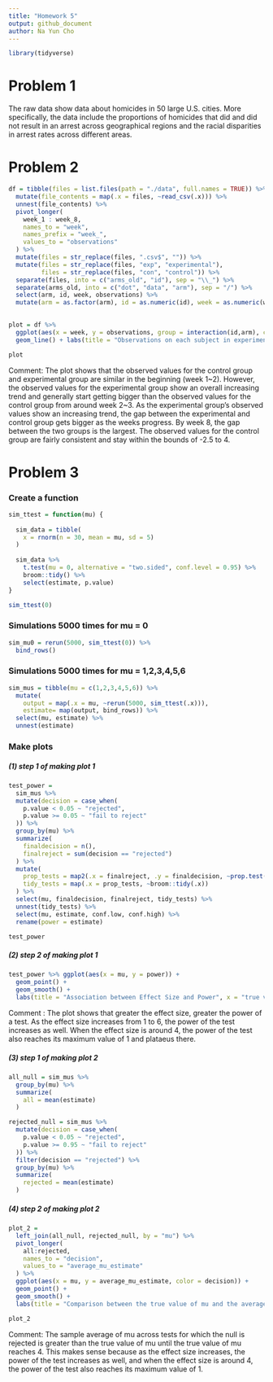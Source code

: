 ```yaml
---
title: "Homework 5"
output: github_document
author: Na Yun Cho
---
```


```r
library(tidyverse)
```

# Problem 1
The raw data show data about homicides in 50 large U.S. cities. More specifically, the data include the proportions of homicides that did and did not result in an arrest across geographical regions and the racial disparities in arrest rates across different areas. 

# Problem 2 

```r
df = tibble(files = list.files(path = "./data", full.names = TRUE)) %>%
  mutate(file_contents = map(.x = files, ~read_csv(.x))) %>%
  unnest(file_contents) %>%
  pivot_longer(
    week_1 : week_8,
    names_to = "week",
    names_prefix = "week_",
    values_to = "observations"
  ) %>%
  mutate(files = str_replace(files, ".csv$", "")) %>%
  mutate(files = str_replace(files, "exp", "experimental"),
         files = str_replace(files, "con", "control")) %>%
  separate(files, into = c("arms_old", "id"), sep = "\\_") %>%
  separate(arms_old, into = c("dot", "data", "arm"), sep = "/") %>%
  select(arm, id, week, observations) %>%
  mutate(arm = as.factor(arm), id = as.numeric(id), week = as.numeric(week))
  
```

```r
plot = df %>%
  ggplot(aes(x = week, y = observations, group = interaction(id,arm), color = arm)) +
  geom_line() + labs(title = "Observations on each subject in experimental and control arms", x = "week", y = "observations")

plot
```
Comment: The plot shows that the observed values for the control group and experimental group are similar in the beginning (week 1~2). However, the observed values for the experimental group show an overall increasing trend and generally start getting bigger than the observed values for the control group from around week 2~3. As the experimental group's observed values show an increasing trend, the gap between the experimental and control group gets bigger as the weeks progress. By week 8, the gap between the two groups is the largest. The observed values for the control group are fairly consistent and stay within the bounds of -2.5 to 4. 


# Problem 3 

### Create a function
```r
sim_ttest = function(mu) {
  
  sim_data = tibble(
    x = rnorm(n = 30, mean = mu, sd = 5)
  )
  
  sim_data %>%
    t.test(mu = 0, alternative = "two.sided", conf.level = 0.95) %>%
    broom::tidy() %>%
    select(estimate, p.value)
}

sim_ttest(0)
```

### Simulations 5000 times for mu = 0 
```r
sim_mu0 = rerun(5000, sim_ttest(0)) %>%
  bind_rows()
```

### Simulations 5000 times for mu = 1,2,3,4,5,6
```r
sim_mus = tibble(mu = c(1,2,3,4,5,6)) %>%
  mutate( 
    output = map(.x = mu, ~rerun(5000, sim_ttest(.x))), 
    estimate= map(output, bind_rows)) %>%
  select(mu, estimate) %>%
  unnest(estimate)
```

### Make plots

##### (1) step 1 of making plot 1
```r
test_power = 
  sim_mus %>%
  mutate(decision = case_when(
    p.value < 0.05 ~ "rejected", 
    p.value >= 0.05 ~ "fail to reject"
  )) %>%
  group_by(mu) %>%
  summarize(
    finaldecision = n(), 
    finalreject = sum(decision == "rejected")
  ) %>%
  mutate(
    prop_tests = map2(.x = finalreject, .y = finaldecision, ~prop.test(x = .x, n = .y)), 
    tidy_tests = map(.x = prop_tests, ~broom::tidy(.x))
  ) %>%
  select(mu, finaldecision, finalreject, tidy_tests) %>%
  unnest(tidy_tests) %>%
  select(mu, estimate, conf.low, conf.high) %>%
  rename(power = estimate)

test_power
```

##### (2) step 2 of making plot 1
```r
test_power %>% ggplot(aes(x = mu, y = power)) +
  geom_point() +
  geom_smooth() + 
  labs(title = "Association between Effect Size and Power", x = "true value of mu", y ="power")
```
Comment : The plot shows that greater the effect size, greater the power of a test. As the effect size increases from 1 to 6, the power of the test increases as well. When the effect size is around 4, the power of the test also reaches its maximum value of 1 and plataeus there. 

##### (3) step 1 of making plot 2
```r
all_null = sim_mus %>%
  group_by(mu) %>%
  summarize(
    all = mean(estimate)
  )

rejected_null = sim_mus %>%
  mutate(decision = case_when(
    p.value < 0.05 ~ "rejected", 
    p.value >= 0.95 ~ "fail to reject"
  )) %>%
  filter(decision == "rejected") %>%
  group_by(mu) %>%
  summarize(
    rejected = mean(estimate)
  )
```

##### (4) step 2 of making plot 2 
```r
plot_2 = 
  left_join(all_null, rejected_null, by = "mu") %>%
  pivot_longer(
    all:rejected, 
    names_to = "decision", 
    values_to = "average_mu_estimate"
  ) %>%
  ggplot(aes(x = mu, y = average_mu_estimate, color = decision)) + 
  geom_point() +
  geom_smooth() +
  labs(title = "Comparison between the true value of mu and the average of estimate value of mu", x = "True value of mu", y = "average estimate value of mu")

plot_2
```
Comment: The sample average of mu across tests for which the null is rejected is greater than the true value of mu until the true value of mu reaches 4. This makes sense because as the effect size increases, the power of the test increases as well, and when the effect size is around 4, the power of the test also reaches its maximum value of 1. 

